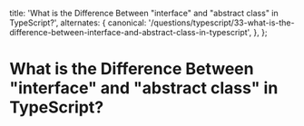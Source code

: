 
  title: 'What is the Difference Between "interface" and "abstract class" in TypeScript?',
  alternates: {
    canonical:
      '/questions/typescript/33-what-is-the-difference-between-interface-and-abstract-class-in-typescript',
  },
};

# What is the Difference Between "interface" and "abstract class" in TypeScript?

<GithubEdit link='/questions/typescript/33-what-is-the-difference-between-interface-and-abstract-class-in-typescript/page.mdx' />

